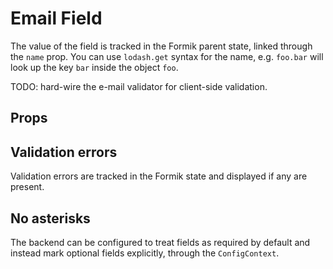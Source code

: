 

<Meta of={EmailFieldStories} />

# Email Field

The value of the field is tracked in the Formik parent state, linked through the `name` prop. You
can use `lodash.get` syntax for the name, e.g. `foo.bar` will look up the key `bar` inside the
object `foo`.

TODO: hard-wire the e-mail validator for client-side validation.

<Canvas of={EmailFieldStories.Default} />

## Props

<ArgTypes of={EmailFieldStories} />

## Validation errors

Validation errors are tracked in the Formik state and displayed if any are present.

<Story of={EmailFieldStories.ValidationError} />

## No asterisks

The backend can be configured to treat fields as required by default and instead mark optional
fields explicitly, through the `ConfigContext`.

<Story of={EmailFieldStories.NoAsterisks} />
